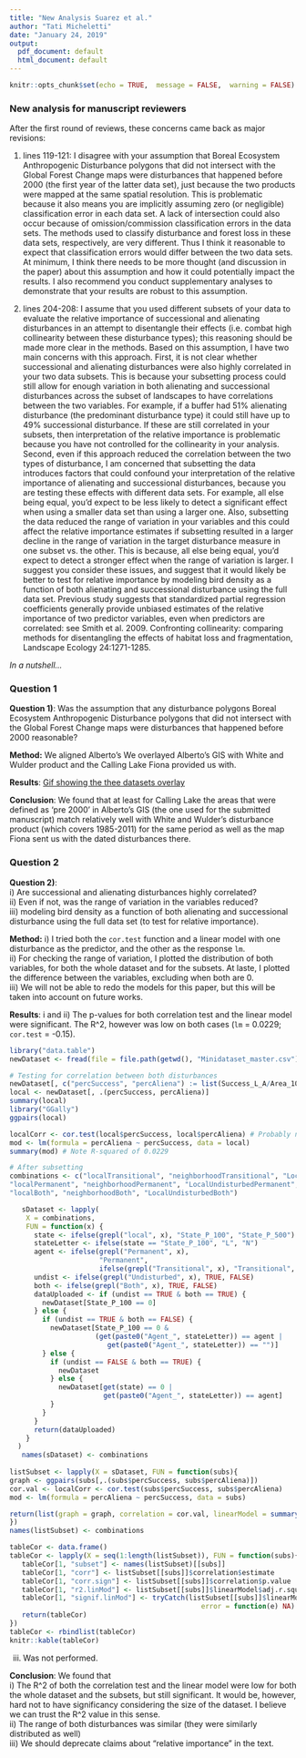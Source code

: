 ```yaml
---
title: "New Analysis Suarez et al."
author: "Tati Micheletti"
date: "January 24, 2019"
output:
  pdf_document: default
  html_document: default
---
```


```r
knitr::opts_chunk$set(echo = TRUE,  message = FALSE,  warning = FALSE)
```

### New analysis for manuscript reviewers

After the first round of reviews, these concerns came back as major revisions:

1. lines 119-121: I disagree with your assumption that Boreal Ecosystem
  Anthropogenic Disturbance polygons that did not intersect with the Global
  Forest Change maps were disturbances that happened before 2000 (the first
  year of the latter data set), just because the two products were mapped
  at the same spatial resolution. This is problematic because it also means
  you are implicitly assuming zero (or negligible) classification error in
  each data set.  A lack of intersection could also occur because of
  omission/commission classification errors in the data sets. The methods
  used to classify disturbance and forest loss in these data sets,
  respectively, are very different. Thus I think it reasonable to expect
  that classification errors would differ between the two data sets. At
  minimum, I think there needs to be more thought (and discussion in the
  paper) about this assumption and how it could potentially impact the
  results. I also recommend you conduct supplementary analyses to
  demonstrate that your results are robust to this assumption.
  
2. lines 204-208: I assume that you used different subsets of your data
  to evaluate the relative importance of successional and alienating
  disturbances in an attempt to disentangle their effects (i.e. combat high
  collinearity between these disturbance types); this reasoning should be
  made more clear in the methods. Based on this assumption, I have two main
  concerns with this approach. First, it is not clear whether successional
  and alienating disturbances were also highly correlated in your two data
  subsets. This is because your subsetting process could still allow for
  enough variation in both alienating and successional disturbances across
  the subset of landscapes to have correlations between the two variables.
  For example, if a buffer had 51% alienating disturbance (the predominant
  disturbance type) it could still have up to 49% successional disturbance.
  If these are still correlated in your subsets, then interpretation of the
  relative importance is problematic because you have not controlled for
  the collinearity in your analysis. Second, even if this approach reduced
  the correlation between the two types of disturbance, I am concerned that
  subsetting the data introduces factors that could confound your
  interpretation of the relative importance of alienating and successional
  disturbances, because you are testing these effects with different data
  sets. For example, all else being equal, you'd expect to be less likely
  to detect a significant effect when using a smaller data set than using a
  larger one. Also, subsetting the data reduced the range of variation in
  your variables and this could affect the relative importance estimates if
  subsetting resulted in a larger decline in the range of variation in the
  target disturbance measure in one subset vs. the other. This is because,
  all else being equal, you'd expect to detect a stronger effect when the
  range of variation is larger. I suggest you consider these issues, and
  suggest that it would likely be better to test for relative importance by
  modeling bird density as a function of both alienating and successional
  disturbance using the full data set. Previous study suggests that
  standardized partial regression coefficients generally provide unbiased
  estimates of the relative importance of two predictor variables, even
  when predictors are correlated: see Smith et al. 2009. Confronting
  collinearity: comparing methods for disentangling the effects of habitat
  loss and fragmentation, Landscape Ecology 24:1271-1285.
  
*In a nutshell...*

### Question 1

**Question 1)**: Was the assumption that any disturbance polygons  Boreal Ecosystem 
Anthropogenic Disturbance polygons that did not intersect with the 
Global Forest Change maps were disturbances that happened before 2000 
reasonable?

**Method:** We aligned Alberto's We overlayed Alberto's GIS with White 
and Wulder product and the Calling Lake Fiona provided us with.

**Results**:
[Gif showing the thee datasets overlay](https://raw.githubusercontent.com/tati-micheletti/borealBirdsAndForestry/finalAdjustments/outputs/Tati_SuarezWW.gif)

**Conclusion**: We found that at least for Calling Lake the areas that were defined 
as 'pre 2000' in Alberto's GIS (the one used for the submitted manuscript) 
match relatively well with White and Wulder's disturbance product 
(which covers 1985-2011) for the same period as well as the map Fiona 
sent us with the dated disturbances there.

### Question 2

**Question 2)**:  
i) Are successional and alienating disturbances highly 
correlated?  
ii) Even if not, was the range of variation in
  the variables reduced?  
iii) modeling bird density as a function of 
  both alienating and successional disturbance using the full data set 
  (to test for relative importance).  

**Method:** 
i) I tried both the `cor.test` function and a linear model with one 
disturbance as the predictor, and the other as the response `lm`.  
ii) For checking the range of variation, I plotted the distribution of both
variables, for both the whole dataset and for the subsets. At laste, I 
plotted the difference between the variables, excluding when both are 0.  
iii) We will not be able to redo the models for this paper, but this will 
be taken into account on future works.

**Results**:
i and ii) The p-values for both correlation test and the linear model were significant. 
The R^2, however was low on both cases (`lm` = 0.0229; `cor.test` = -0.15). 

```r
library("data.table")
newDataset <- fread(file = file.path(getwd(), "Minidataset_master.csv"))

# Testing for correlation between both disturbances
newDataset[, c("percSuccess", "percAliena") := list(Success_L_A/Area_100, Alien_L_A/Area_100)]
local <- newDataset[, .(percSuccess, percAliena)]
summary(local)
library("GGally")
ggpairs(local)

localCorr <- cor.test(local$percSuccess, local$percAliena) # Probably not the best test! Sample is way too big, it will always be significant... But the R2 = -0.1514545
mod <- lm(formula = percAliena ~ percSuccess, data = local)
summary(mod) # Note R-squared of 0.0229

# After subsetting
combinations <- c("localTransitional", "neighborhoodTransitional", "LocalUndisturbedTransitional", 
"localPermanent", "neighborhoodPermanent", "LocalUndisturbedPermanent", 
"localBoth", "neighborhoodBoth", "LocalUndisturbedBoth")

   sDataset <- lapply(
    X = combinations,
    FUN = function(x) {
      state <- ifelse(grepl("local", x), "State_P_100", "State_P_500")
      stateLetter <- ifelse(state == "State_P_100", "L", "N")
      agent <- ifelse(grepl("Permanent", x),
                      "Permanent",
                      ifelse(grepl("Transitional", x), "Transitional", "Both"))
      undist <- ifelse(grepl("Undisturbed", x), TRUE, FALSE)
      both <- ifelse(grepl("Both", x), TRUE, FALSE)
      dataUploaded <- if (undist == TRUE & both == TRUE) {
        newDataset[State_P_100 == 0]
      } else {
        if (undist == TRUE & both == FALSE) {
          newDataset[State_P_100 == 0 &
                     (get(paste0("Agent_", stateLetter)) == agent |
                        get(paste0("Agent_", stateLetter)) == "")]
        } else {
          if (undist == FALSE & both == TRUE) {
            newDataset
          } else {
            newDataset[get(state) == 0 |
                       get(paste0("Agent_", stateLetter)) == agent]
          }
        }
      }
      return(dataUploaded)
    }
  )
   names(sDataset) <- combinations
   
listSubset <- lapply(X = sDataset, FUN = function(subs){
graph <- ggpairs(subs[,.(subs$percSuccess, subs$percAliena)])
cor.val <- localCorr <- cor.test(subs$percSuccess, subs$percAliena) 
mod <- lm(formula = percAliena ~ percSuccess, data = subs)

return(list(graph = graph, correlation = cor.val, linearModel = summary(mod)))
})
names(listSubset) <- combinations

tableCor <- data.frame()
tableCor <- lapply(X = seq(1:length(listSubset)), FUN = function(subs){
   tableCor[1, "subset"] <- names(listSubset)[[subs]]
   tableCor[1, "corr"] <- listSubset[[subs]]$correlation$estimate
   tableCor[1, "corr.sign"] <- listSubset[[subs]]$correlation$p.value
   tableCor[1, "r2.linMod"] <- listSubset[[subs]]$linearModel$adj.r.squared
   tableCor[1, "signif.linMod"] <- tryCatch(listSubset[[subs]]$linearModel$coefficients["percSuccess", "Pr(>|t|)"], 
                                               error = function(e) NA)
   return(tableCor)
})
tableCor <- rbindlist(tableCor)
knitr::kable(tableCor)
```

iii) Was not performed.


**Conclusion**: We found that  
i) The R^2 of both the correlation test and the linear model were low for 
both the whole dataset and the subsets, but still significant. It would be, 
however, hard not to have significancy considering the size of the dataset.
I believe we can trust the R^2 value in this sense.  
ii) The range of both disturbances was similar (they were similarly distributed as well)  
iii) We should deprecate claims about "relative importance" in the text.  




